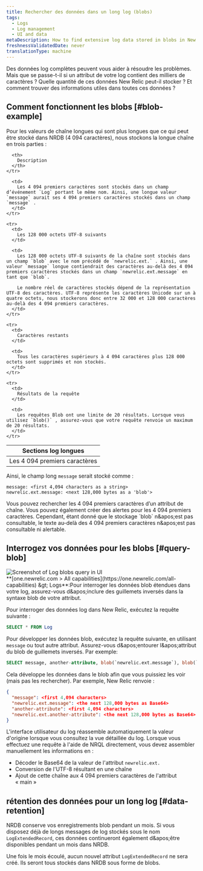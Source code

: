 ```yaml
---
title: Rechercher des données dans un long log (blobs)
tags:
  - Logs
  - Log management
  - UI and data
metaDescription: How to find extensive log data stored in blobs in New Relic.
freshnessValidatedDate: never
translationType: machine
---
```


Des données log complètes peuvent vous aider à résoudre les problèmes. Mais que se passe-t-il si un attribut de votre log contient des milliers de caractères ? Quelle quantité de ces données New Relic peut-il stocker ? Et comment trouver des informations utiles dans toutes ces données ?

## Comment fonctionnent les blobs [#blob-example]

Pour les valeurs de chaîne longues qui sont plus longues que ce qui peut être stocké dans NRDB (4 094 caractères), nous stockons la longue chaîne en trois parties :

<table>
  <thead>
    <tr>
      <th style={{ width: "200px" }}>
        Sections log longues
      </th>

      <th>
        Description
      </th>
    </tr>
  </thead>

  <tbody>
    <tr>
      <td>
        Les 4 094 premiers caractères
      </td>

      <td>
        Les 4 094 premiers caractères sont stockés dans un champ d’événement `Log` portant le même nom. Ainsi, une longue valeur `message` aurait ses 4 094 premiers caractères stockés dans un champ `message` .
      </td>
    </tr>

    <tr>
      <td>
        Les 128 000 octets UTF-8 suivants
      </td>

      <td>
        Les 128 000 octets UTF-8 suivants de la chaîne sont stockés dans un champ `blob` avec le nom précédé de `newrelic.ext.` . Ainsi, une valeur `message` longue contiendrait des caractères au-delà des 4 094 premiers caractères stockés dans un champ `newrelic.ext.message` en tant que `blob`.

        Le nombre réel de caractères stockés dépend de la représentation UTF-8 des caractères. UTF-8 représente les caractères Unicode sur un à quatre octets, nous stockerons donc entre 32 000 et 128 000 caractères au-delà des 4 094 premiers caractères.
      </td>
    </tr>

    <tr>
      <td>
        Caractères restants
      </td>

      <td>
        Tous les caractères supérieurs à 4 094 caractères plus 128 000 octets sont supprimés et non stockés.
      </td>
    </tr>

    <tr>
      <td>
        Résultats de la requête
      </td>

      <td>
        Les requêtes Blob ont une limite de 20 résultats. Lorsque vous utilisez `blob()` , assurez-vous que votre requête renvoie un maximum de 20 résultats.
      </td>
    </tr>
  </tbody>
</table>

Ainsi, le champ long `message` serait stocké comme :

```
message: <first 4,094 characters as a string>
newrelic.ext.message: <next 128,000 bytes as a 'blob'>
```

<Callout variant="tip">
  Vous pouvez rechercher les 4 094 premiers caractères d’un attribut de chaîne. Vous pouvez également créer des alertes pour les 4 094 premiers caractères. Cependant, étant donné que le stockage `blob` n&amp;apos;est pas consultable, le texte au-delà des 4 094 premiers caractères n&amp;apos;est pas consultable ni alertable.
</Callout>

## Interrogez vos données pour les blobs [#query-blob]

<img title="Query log extended data (blobs)" alt="Screenshot of Log blobs query in UI" src="/images/logs_screenshot-crop_log-blob-query.webp" />

<figcaption>
  <DNT>**[one.newrelic.com &gt; All capabilities](https://one.newrelic.com/all-capabilities) &amp;gt; Logs**</DNT>:Pour interroger les données blob étendues dans votre log, assurez-vous d&amp;apos;inclure des guillemets inversés dans la syntaxe blob de votre attribut.
</figcaption>

Pour interroger des données log dans New Relic, exécutez la requête suivante :

```sql
SELECT * FROM Log
```

Pour développer les données blob, exécutez la requête suivante, en utilisant `message` ou tout autre attribut. Assurez-vous d&amp;apos;entourer l&amp;apos;attribut du blob de guillemets inversés. Par exemple:

```sql
SELECT message, another-attribute, blob(`newrelic.ext.message`), blob(`newrelic.ext.another-attribute`) FROM Log
```

Cela développe les données dans le blob afin que vous puissiez les voir (mais pas les rechercher). Par exemple, New Relic renvoie :

```json
{
  "message": <first 4,094 characters>
  "newrelic.ext.message": <the next 128,000 bytes as Base64> 
  "another-attribute": <first 4,094 characters>
  "newrelic.ext.another-attribute": <the next 128,000 bytes as Base64>
}
```

L&apos;interface utilisateur du log réassemble automatiquement la valeur d&apos;origine lorsque vous consultez la vue détaillée du log. Lorsque vous effectuez une requête à l&apos;aide de NRQL directement, vous devez assembler manuellement les informations en :

* Décoder le Base64 de la valeur de l&apos;attribut `newrelic.ext.`
* Conversion de l&apos;UTF-8 résultant en une chaîne
* Ajout de cette chaîne aux 4 094 premiers caractères de l&apos;attribut « main »

## rétention des données pour un long log [#data-retention]

NRDB conserve vos enregistrements blob pendant un mois. Si vous disposez déjà de longs messages de log stockés sous le nom `LogExtendedRecord`, ces données continueront également d&amp;apos;être disponibles pendant un mois dans NRDB.

Une fois le mois écoulé, aucun nouvel attribut `LogExtendedRecord` ne sera créé. Ils seront tous stockés dans NRDB sous forme de blobs.